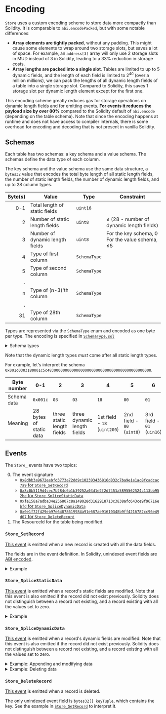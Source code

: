 
# Encoding

`Store` uses a custom encoding scheme to store data more compactly than Solidity.
It is comparable to `abi.encodePacked`, but with some notable differences:

- **Array elements are tightly packed**, without any padding.
  This might cause some elements to wrap around two storage slots, but saves a lot of space.
  For example, an `address[3]` array will only use 2 storage slots in MUD instead of 3 in Solidity, leading to a 33% reduction in storage costs.
- **Array lengths are packed into a single slot**.
  Tables are limited to up to 5 dynamic fields, and the length of each field is limited to 2<sup>40</sup> (over a million millions), we can pack the lengths of all dynamic length fields of a table into a single storage slot.
  Compared to Solidity, this saves 1 storage slot per dynamic length element except for the first one.

This encoding scheme greatly reduces gas for storage operations on dynamic length fields and for emitting events.
**For events it reduces the payload size by over 80%** compared to the Solidity default of `abi.encode` (depending on the table schema).
Note that since the encoding happens at runtime and does not have access to compiler internals, there is some overhead for encoding and decoding that is not present in vanilla Solidity.

## Schemas

Each table has two schemas: a key schema and a value schema.
The schemas define the data type of each column.

The key schema and the value schema use the same data structure, a `bytes32` value that encodes the total byte length of all static length fields, the number of static length fields, the number of dynamic length fields, and up to 28 column types.

| Byte(s) | Value                           | Type     | Constraint |
| ------: | ------------------------------- | -------- | ---------- | 
| 0-1     | Total length of static fields   | `uint16` | 
| 2       | Number of static length fields  | `uint8`  | ≤ (28 - number of dynamic length fields)    
| 3       | Number of dynamic length fields | `uint8`  | For the key schema, 0 <br /> For the value schema, ≤5
| 4       | Type of first column            | `SchemaType`
| 5       | Type of second column           | `SchemaType`
| .
| n       | Type of (n-3)'th column | `SchemaType`
| ,
| 31      | Type of 28th column | `SchemaType`

Types are represented via the `SchemaType` enum and encoded as one byte per type.
The encoding is specified in [`SchemaType.sol`](https://github.com/latticexyz/mud/blob/main/packages/schema-type/src/solidity/SchemaType.sol)

<details>

<summary>Schema types</summary>

| Value (hex) | Value (dec) | Type                |
| ----------: | ----------: | ------------------- | 
| 0x00≤n≤0x1F | 0≤n≤31      | `uint<8n(+1)>`      |
| 0x20≤n≤0x3F | 32≤n≤63     | `int<8(n-31)>`      |
| 0x40≤n≤0x5F | 64≤n≤95     | `bytes<n-63>`       |
| 0x60        | 96          | `bool`              |
| 0x61        | 97          | `address`           |
| 0x62≤n≤0x81 | 98≤n≤129    | `uint<8(n-97)>[]`   |
| 0x82≤n≤0xA1 | 130≤n≤161   | `int<8(n-129)>[]`   |
| 0xA2≤n≤0xC1 | 162≤n≤193   | `bytes<8(n-161)>[]` |
| 0xC2        | 194         | `bool[]`            |
| 0xC3        | 195         | `address[]`         |
| 0xC4        | 196         | `bytes`             |
| 0xC5        | 197         | `string`            |

</details>

Note that the dynamic length types *must* come after all static length types.

For example, let's interpret the schema `0x001c0303180001c5c48300000000000000000000000000000000000000000000`.

| Byte number | 0-1      |  2   |  3   |  4   |  5   | 6    | 7    |  8   | 9    | 10-31   |
| ----------- | -------- | ---- | ---- | ---- | ---- | ---- | ---- | ---- | ---- | ------- |
| Schema data | `0x001c` | `03` | `03` | `18` | `00` | `01` | `c5` | `c4` | `83` | `0...0` |
| Meaning     | 28 bytes of static data | three static length fields | three dynamic length fields | 1st field - `18` (`uint200`) | 2nd field - `00` (`uint8`) | 3rd field - `01` (`uin16`) | 4th field - `c5` (`string`) | 5th field - `c4` (`bytes`) | 6th field - `83` (`int16[]`) | No other fields |


## Events

The `Store_` events have two topics:

0. The event signature
   - [`0x8dbb3a9672eebfd3773e72dd9c102393436816d832c7ba9e1e1ac8fcadcac7a9` for `Store_SetRecord`](https://www.4byte.directory/event-signatures/?bytes_signature=0x8dbb3a9672eebfd3773e72dd9c102393436816d832c7ba9e1e1ac8fcadcac7a9)
   - [`0x8c0b5119d4cec7b284c6b1b39252a03d1e2f2d7451a5895562524c113bb952be` for `Store_SpliceStaticData`](https://www.4byte.directory/event-signatures/?bytes_signature=0x8c0b5119d4cec7b284c6b1b39252a03d1e2f2d7451a5895562524c113bb952be)
   - [`0xfe158a7adba34e256807c8a149028d3162918713c3838afc643ce9f96716ebfd` for `Store_SpliceDynamicData`](https://www.4byte.directory/event-signatures/?bytes_signature=0xfe158a7adba34e256807c8a149028d3162918713c3838afc643ce9f96716ebfd)
   - [`0x0e1f72f429eb97e64878619984a91e687ae91610348b9ff4216782cc96e49d07` for `Store_DeleteRecord`](https://www.4byte.directory/event-signatures/?bytes_signature=0x0e1f72f429eb97e64878619984a91e687ae91610348b9ff4216782cc96e49d07)
1. The ResourceId for the table being modified.

### `Store_SetRecord`

[This event](https://github.com/latticexyz/mud/blob/main/packages/store/src/IStoreEvents.sol#L18-L32) is emitted when a new record is created with all the data fields.

The fields are in the event definition. 
In Solidity, unindexed event fields are [ABI encoded](https://docs.soliditylang.org/en/latest/abi-spec.html#formal-specification-of-the-encoding).

<details>

<summary>Example</summary>

For example, we have a table with this definition:

```typescript
    Complicated: {
       schema: {
         key1: "uint200",
         key2: "uint8",
         val1: "uint200",
         val2: "uint8",
         val3: "uint16",         
         dyn1: "string",
         dyn2: "bytes",
         dyn3: "int16[]",
       },
       key: ["key1", "key2"],
    },
```

And we want to understand this data:

| Word | Data | 
| ---: | ---- |
| 0    | `0x0000000000000000000000000000000000000000000000000000000000000080`
| 1    | `0x00000000000000000000000000000000000000000000000000000000000000e0`
| 2    | `0x0000000000000000000000000000060000000005000000000500000000000010`
| 3    | `0x0000000000000000000000000000000000000000000000000000000000000120`
| 4    | `0x0000000000000000000000000000000000000000000000000000000000000002`
| 5    | `0x00000000000000000000000000000000000000000000000000000000000060a7`
| 6    | `0x0000000000000000000000000000000000000000000000000000000000000002`
| 7    | `0x000000000000000000000000000000000000000000000000000000000000001c`
| 8    | `0x00000000000000000000000000000000000000000000000bad04600d00000000`
| 9    | `0x0000000000000000000000000000000000000000000000000000000000000010`
| 10   | `0x68656c6c6f776f726c6400010002000300000000000000000000000000000000`

The first four 256-bit words correspond to the four unindexed event fields.

| Word | Event field                     | Data        | 
| ---: | ------------------------------- | ----------- | 
| 0    | `bytes32[] keyTuple`            | `0x0...080` |  
| 1    | `bytes staticData`              | `0x0...0e0` |  
| 2    | `EncodedLengths encodedLengths` | `0x0000000000000000000000000000060000000005000000000500000000000010` |
| 3    | `bytes dynamicData`             | `0x0...0120` |

ABI encoding starts with one 32-byte word per field.
If the field is static, the word contains that value.
If the field is dynamic, the word contains an offset into where the field data starts.

| Event field          | Starting byte       | Words in the data 
| -------------------- | ------------------: | -----------------:
| `bytes32[] keyTuple` | 0x80 = 128 = 4*32   | 4-6
| `bytes staticData`   | 0xE0 = 224 = 7*32   | 7-8
| `bytes dynamicData`  |0x120 = 288 = 9*32   | 9-10 

**`bytes32[] keyTuple`**

| Word | Data | 
| ---: | ----: |
| 4    | `0x0......02`
| 5    | `0x0...060a7`
| 6    | `0x0......02`


This is a variable-length array. 
The first word is the array length, followed by the values.
The key fields are treated internally as 32-byte values, so every value takes 32 bytes.
This gives us

| Record field | Value |
| ------------ | ----: |
| `key1`       | 0x60A7 |
| `key2`       | 2 |

**`bytes staticData`**

This is the static data (the static fields that are not in the key).

| Word | Data | 
| ---: | ---- |
| 7    | `0x0...01c`
| 8    | `0x00000000000000000000000000000000000000000000000bad 04 600d 00000000`

Because the type is an unspecified number of bytes, the first 32-byte word is the length.
In this case, the length is `0x1C=28`.
This means that only the first (most significant) 28 bytes of word 8 are meaningful.
The other four are zero.

Going back to the schema, we see that there are three static data fields:

```typescript
         val1: "uint200",
         val2: "uint8",
         val3: "uint16",
```

The first one is `200 bits = 25 bytes`, the second one is `8 bits = 1 byte`, and the third is `16 bits = 2 bytes`.
They are written consecutively, so 

| Record field | Value |
| ------------ | ----: |
| `val1`       | 0xBAD |
| `val2`       | 4 |
| `val3`       | 0x600D |

**`EncodedLengths encodedLengths`**

[This is the definition of the `EncodedLengths` type](https://github.com/latticexyz/mud/blob/main/packages/store/src/EncodedLengths.sol).

| Bytes   | 0x1F-0x1B | 0x1A-0x16 | 0x15-0x11 | 0x10-0x0C | 0x0B-0x07 | 0x06-0x00
| ------- | --------- | --------- | --------- | --------- | --------- | ---------
| Value   | 0x0...0   | 0x0...0   | 0x0...06  | 0x0...05  | 0x0...05  | 0x0...010
| Length (in bytes) of | 5th dynamic field | 4th dynamic field | 3rd dynamic field | 2nd dynamic field | 1st dynamic field | all dynamic fields together

This is the dynamic field part of the schema:

```typescript
         dyn1: "string",
         dyn2: "bytes",
         dyn3: "int16[]",
```

Here we see that the first five bytes of the dynamic data are going to be `dyn1`, the next five `dyn2`, and the final six `dyn3`.
The total length is `0x10 = 16`.

**`bytes dynamicData`**

| Word | Data | 
| ---: | ---- |
| 9    | `0x0000000000000000000000000000000000000000000000000000000000000010`
| 10   | `0x68656c6c6f 776f726c64 000100020003 00000000000000000000000000000000`

This value is also `bytes`, so the first word is the length of the data, in this case `0x10=16`.
Combining this with the encoded lengths information, we get these values:

| Record field | Value  |
| ------------ | -----: |
| `dyn1`       | `0x68656c6c6f`
| `dyn2`       | `0x776f726c64`
| `dyn3`       | `0x00100020003`

To interpret the values we need to get the types from the schema. 

| Record field | Field type | Value |
| ------------ | -----------| ----- |
| `dyn1`       | `string`   | hello
| `dyn2`       | `bytes`    | `0x776f726c64` (= world)
| `dyn3`       | `int16[]`  | [1,2,3]

</details>

### `Store_SpliceStaticData`

[This event](https://github.com/latticexyz/mud/blob/main/packages/store/src/IStoreEvents.sol#L34-L43) is emitted when a record's static fields are modified.
Note that this event is also emitted if the record did not exist previously. 
Solidity does not distinguish between a record not existing, and a record existing with all the values set to zero.

<details>

<summary>Example</summary>

Using the same table definition as with `Store_SetRecord`, we want to understand this data:

| Word | Data | 
| ---: | ---- |
| 0 | `0x0000000000000000000000000000000000000000000000000000000000000060`
| 1 | `0x0000000000000000000000000000000000000000000000000000000000000019`
| 2 | `0x00000000000000000000000000000000000000000000000000000000000000c0`
| 3 | `0x0000000000000000000000000000000000000000000000000000000000000002`
| 4 | `0x00000000000000000000000000000000000000000000000000000000000060a7`
| 5 | `0x0000000000000000000000000000000000000000000000000000000000000003`
| 6 | `0x0000000000000000000000000000000000000000000000000000000000000001`
| 7 | `0xff00000000000000000000000000000000000000000000000000000000000000`

The first three 256-bit words correspond to the three unindexed event fields.

| Word | Event field                     | Data         | 
| ---: | ------------------------------- | ------------ | 
| 0    | `bytes32[] keyTuple`            | `0x00...60` |  
| 1    | `uint48 start`                  | `0x00...19` |  
| 2    | `bytes data`                    | `0x00...C0` |

`keyTuple` is interpreted the same way it is in `Store_SetRecord`.

**`uint48 start`**

`start` is `0x19 = 25`. 

Going back to the schema, we see that there are three static data fields:

```typescript
         val1: "uint200",
         val2: "uint8",
         val3: "uint16",
```

Starting from zero, this means that `val1` is bytes 0-24, `val2` is byte 25, and `val3` is bytes 26-27.
We are changing from byte 25, so `val1`'s value stays the same.

**`bytes data`**

This data starts at word six (byte `0xC0 = 192 = 32*6`).

| Word | Data | 
| ---: | ---- |
| 6 | `0x0...01`
| 7 | `0xff 0...0`

The first word of this field, word 6, tells us that we are only changing one byte of the data, so we aren't changing `val3` either.
The first byte of word 7, the only one that matters, is `0xFF`.
This is the new value of `val2`.

</details>

### `Store_SpliceDynamicData`

[This event](https://github.com/latticexyz/mud/blob/main/packages/store/src/IStoreEvents.sol#L45-L64) is emitted when a record's dynamic fields are modified.
Note that this event is also emitted if the record did not exist previously. 
Solidity does not distinguish between a record not existing, and a record existing with all the values set to zero.


<details>

<summary>Example: Appending and modifying data</summary>

Using the same table definition as with `Store_SetRecord`, we want to understand this data.
Note that the log entry by itself does not tell us if we are appending data or modifying an existing value.
It only tells us that we are changing the data in bytes six and seven, not whether there is already data there or not.

| Word | Data | 
| ---: | ---- |
|  0 | `0x00000000000000000000000000000000000000000000000000000000000000c0`
|  1 | `0x0000000000000000000000000000000000000000000000000000000000000002`
|  2 | `0x0000000000000000000000000000000000000000000000000000000000000006`
|  3 | `0x0000000000000000000000000000000000000000000000000000000000000000`
|  4 | `0x0000000000000000000000000000080000000000000000000000000000000008`
|  5 | `0x0000000000000000000000000000000000000000000000000000000000000120`
|  6 | `0x0000000000000000000000000000000000000000000000000000000000000002`
|  7 | `0x00000000000000000000000000000000000000000000000000000000000060a7`
|  8 | `0x0000000000000000000000000000000000000000000000000000000000000005`
|  9 | `0x0000000000000000000000000000000000000000000000000000000000000002`
| 10 | `0x1234000000000000000000000000000000000000000000000000000000000000`

The first six 256-bit words correspond to the unindexed event fields.

| Word | Event field                     | Data         | 
| ---: | ------------------------------- | ------------ | 
| 0    | `bytes32[] keyTuple`            | `0x00...c0`  |
| 1    | `uint8 dynamicFieldIndex`       | `0x00...02`  |
| 2    | `uint48 start`                  | `0x00...06`  |
| 3    | `uint40 deleteCount`            | `0x00...00`  |
| 4    | `EncodedLengths encodedLengths` | `0x0000000000 0000000000 0000000008 0000000000 0000000000 00000000000008`
| 5    | `bytes data`                    | `0x00...120` |

`keyTuple` is interpreted the same way it is in `Store_SetRecord`.

**`uint8 dynamicFieldIndex`**

The index of the dynamic field we are modifying.
The value here is two, counting from zero it is the third schema field.

```typescript
         dyn3: "int16[]",
```

**`uint48 start`**

The byte at which we start the change.
Here is it byte six.
The effect on the length of the data depends on what we are doing.
If we are appending data, we would have six bytes now (three values) and add to them.
If we are modifying data, we should have at least eight bytes now (four values), and we modify the fourth value (`dyn3[3]`).

**`uint40 deleteCount`**

The number of bytes we delete.
In this case, zero. 

**`EncodedLengths encodedLengths`**

The encoded lengths in the data after the change (if they change).
This value tells us that only the third field changes, and that it will be eight bytes long.

**`bytes data`**

This value starts at byte `0x120 = 288 = 9*32`, or word nine.

| Word | Data | 
| ---: | ---- |
|  9   | `0x0000000000000000000000000000000000000000000000000000000000000002`
| 10   | `0x1234 000000000000000000000000000000000000000000000000000000000000`

Again, the first word of the `bytes` value tells us how many bytes we have (two).
The second gives us the value we are adding, in this case `0x1234`.

</details>


<details>

<summary>Example: Deleting data</summary>

Using the same table definition as with `Store_SetRecord`, we want to understand this data:

| Word | Data | 
| ---: | ---- |
|  0 | `0x00000000000000000000000000000000000000000000000000000000000000c0`
|  1 | `0x0000000000000000000000000000000000000000000000000000000000000002`
|  2 | `0x0000000000000000000000000000000000000000000000000000000000000006`
|  3 | `0x0000000000000000000000000000000000000000000000000000000000000002`
|  4 | `0x0000000000000000000000000000060000000000000000000000000000000006`
|  5 | `0x0000000000000000000000000000000000000000000000000000000000000120`
|  6 | `0x0000000000000000000000000000000000000000000000000000000000000002`
|  7 | `0x00000000000000000000000000000000000000000000000000000000000060a7`
|  8 | `0x0000000000000000000000000000000000000000000000000000000000000005`
|  9 | `0x0000000000000000000000000000000000000000000000000000000000000000`

The first six 256-bit words correspond to the unindexed event fields.

| Word | Event field                     | Data         | 
| ---: | ------------------------------- | ------------ | 
| 0    | `bytes32[] keyTuple`            | `0x00...c0`  |
| 1    | `uint8 dynamicFieldIndex`       | `0x00...02`  |
| 2    | `uint48 start`                  | `0x00...06`  |
| 3    | `uint40 deleteCount`            | `0x00...02`  |
| 4    | `EncodedLengths encodedLengths` | `0x0000000000000000000000000000060000000000000000000000000000000006`
| 5    | `bytes data`                    | `0x00...120` |

This is very similar to appending or modifying data, except that `deleteCount` has a value.
This is the number of bytes we are deleting, two (a single array element).
Combining this with the `start` value of six, we are deleting bytes six and seven.

The other difference is that word 9 is zero - there is a `bytes data` value, but it is empty.

</details>

### `Store_DeleteRecord`

[This event](https://github.com/latticexyz/mud/blob/main/packages/store/src/IStoreEvents.sol#L66-L71) is emitted when a record is deleted.

The only unindexed event field is `bytes32[] keyTuple`, which contains the key.
See the example in [`Store_SetRecord`](#store_setrecord) to interpret it.
